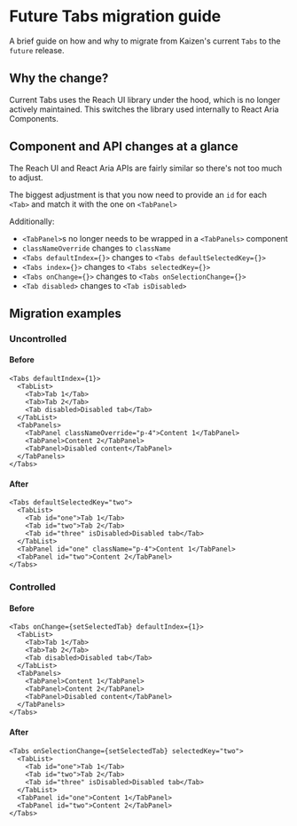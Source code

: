 
<Meta title="Actions/Tabs/Tabs (Tier 1) (Future)/Migration Guide" />

# Future Tabs migration guide

A brief guide on how and why to migrate from Kaizen's current `Tabs` to the `future` release.

## Why the change?

Current Tabs uses the Reach UI library under the hood, which is no longer actively maintained. This switches the library used internally to React Aria Components.

## Component and API changes at a glance

The Reach UI and React Aria APIs are fairly similar so there's not too much to adjust.

The biggest adjustment is that you now need to provide an `id` for each `<Tab>` and match it with the one on `<TabPanel>`

Additionally:
- `<TabPanel>`s no longer needs to be wrapped in a `<TabPanels>` component
- `classNameOverride` changes to `className`
- `<Tabs defaultIndex={}>` changes to `<Tabs defaultSelectedKey={}>`
- `<Tabs index={}>` changes to `<Tabs selectedKey={}>`
- `<Tabs onChange={}>` changes to `<Tabs onSelectionChange={}>`
- `<Tab disabled>` changes to `<Tab isDisabled>`

## Migration examples

### Uncontrolled

#### Before

```tsx
<Tabs defaultIndex={1}>
  <TabList>
    <Tab>Tab 1</Tab>
    <Tab>Tab 2</Tab>
    <Tab disabled>Disabled tab</Tab>
  </TabList>
  <TabPanels>
    <TabPanel classNameOverride="p-4">Content 1</TabPanel>
    <TabPanel>Content 2</TabPanel>
    <TabPanel>Disabled content</TabPanel>
  </TabPanels>
</Tabs>
```

#### After

```tsx
<Tabs defaultSelectedKey="two">
  <TabList>
    <Tab id="one">Tab 1</Tab>
    <Tab id="two">Tab 2</Tab>
    <Tab id="three" isDisabled>Disabled tab</Tab>
  </TabList>
  <TabPanel id="one" className="p-4">Content 1</TabPanel>
  <TabPanel id="two">Content 2</TabPanel>
</Tabs>
```

### Controlled

#### Before

```tsx
<Tabs onChange={setSelectedTab} defaultIndex={1}>
  <TabList>
    <Tab>Tab 1</Tab>
    <Tab>Tab 2</Tab>
    <Tab disabled>Disabled tab</Tab>
  </TabList>
  <TabPanels>
    <TabPanel>Content 1</TabPanel>
    <TabPanel>Content 2</TabPanel>
    <TabPanel>Disabled content</TabPanel>
  </TabPanels>
</Tabs>
```

#### After

```tsx
<Tabs onSelectionChange={setSelectedTab} selectedKey="two">
  <TabList>
    <Tab id="one">Tab 1</Tab>
    <Tab id="two">Tab 2</Tab>
    <Tab id="three" isDisabled>Disabled tab</Tab>
  </TabList>
  <TabPanel id="one">Content 1</TabPanel>
  <TabPanel id="two">Content 2</TabPanel>
</Tabs>
```
